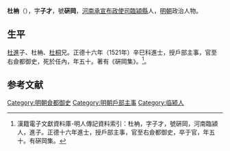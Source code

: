 {{明清人物信息框
| 姓名 = 杜柟
| 原名 =
| 圖片名稱= 
| 圖片大小 =
| 圖片說明 = 
| 最高職務 =右僉都御史
| 國家 = 大明 
| 爵位 =
| 籍貫 = [[河南承宣布政使司|河南承宣布政使司]][[開封府|開封府]][[許州|許州]][[臨潁縣|臨潁縣]]
| 族裔 = 
| 字號 = 字子才，號硏岡
| 諡號 =
| 出生日期 = 弘治二年（1489年）
| 出生地點 = 
| 逝世日期 = 嘉靖十七年（1538年）
| 逝世地點 =
| 墓葬 =
| 配偶 = 
| 親屬 = 
| 出身 =
* 正德十六年辛巳科進士出身
| 經歷 =
| 著作 =  *《硏岡集》
}}
'''杜柟'''（{{bd|1489年||1538年|catIdx=}}），字'''子才'''，號'''硏岡'''，[[河南承宣布政使司|河南承宣布政使司]][[臨潁縣|臨潁縣]]人，[[明朝|明朝]]政治人物。

== 生平 ==
[[杜進|杜進]]子、杜柟、[[杜桐|杜桐]]兄。正德十六年（1521年）辛巳科進士，授戶部主事，官至右僉都御史，死於任內，年五十。著有《硏岡集》。<ref>漢籍電子文獻資料庫-明人傳記資料索引：杜柟，字子才，號硏岡，河南臨潁人，進子。正德十六年進士，授戶部主事，官至右僉都御史，卒于官，年五十。有硏岡集。</ref>。

==参考文献==
{{reflist}}

{{明朝人物小作品}}
{{正德十六年辛巳科殿試金榜}}
{{DEFAULTSORT:Du杜}}
[[Category:明朝僉都御史|Category:明朝僉都御史]]
[[Category:明朝戶部主事|Category:明朝戶部主事]]
[[Category:临颍人|Category:临颍人]]